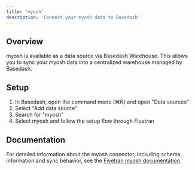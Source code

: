 ```yaml
---
title: 'myosh'
description: 'Connect your myosh data to Basedash'
---
```


## Overview

myosh is available as a data source via Basedash Warehouse. This allows you to sync your myosh data into a centralized warehouse managed by Basedash.

## Setup

1. In Basedash, open the command menu (⌘K) and open "Data sources"
2. Select "Add data source"
3. Search for "myosh"
4. Select myosh and follow the setup flow through Fivetran

## Documentation

For detailed information about the myosh connector, including schema information and sync behavior, see the [Fivetran myosh documentation](https://fivetran.com/docs/connectors/applications/myosh).
